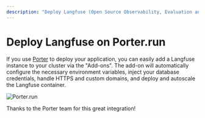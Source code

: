 ```yaml
---
description: "Deploy Langfuse (Open Source Observability, Evaluation and Prompt Management for LLM Applications) on Porter.run"
---
```


# Deploy Langfuse on Porter.run


<DeploymentGuideCallout />

If you use [Porter](https://porter.run) to deploy your application, you can easily add a Langfuse instance to your cluster via the "Add-ons". The add-on will automatically configure the necessary environment variables, inject your database credentials, handle HTTPS and custom domains, and deploy and autoscale the Langfuse container.

![Porter.run](/images/changelog/2024-08-15-deployment-as-porter-add-on.jpg)

Thanks to the Porter team for this great integration!
